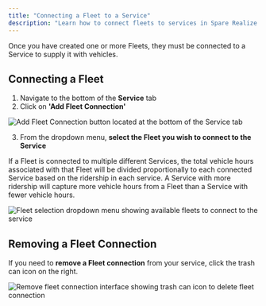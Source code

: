 ```yaml
---
title: "Connecting a Fleet to a Service"
description: "Learn how to connect fleets to services in Spare Realize to supply vehicles for your transit simulation"
---
```


Once you have created one or more Fleets, they must be connected to a Service to supply it with vehicles.

## Connecting a Fleet

1. Navigate to the bottom of the **Service** tab
2. Click on **'Add Fleet Connection'**

![Add Fleet Connection button located at the bottom of the Service tab](/images/spare-realize/simulation-mode/add-fleet-connection-button.png)

3. From the dropdown menu, **select the Fleet you wish to connect to the Service**

<Info>
If a Fleet is connected to multiple different Services, the total vehicle hours associated with that Fleet will be divided proportionally to each connected Service based on the ridership in each service. A Service with more ridership will capture more vehicle hours from a Fleet than a Service with fewer vehicle hours.
</Info>

![Fleet selection dropdown menu showing available fleets to connect to the service](/images/spare-realize/simulation-mode/fleet-selection-dropdown.png)

## Removing a Fleet Connection

If you need to **remove a Fleet connection** from your service, click the trash can icon on the right.

![Remove fleet connection interface showing trash can icon to delete fleet connection](/images/spare-realize/simulation-mode/remove-fleet-connection.png)
